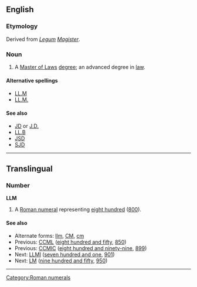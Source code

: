 ==English==

===Etymology===
Derived from ''[[Legum]] [[Magister]]''.

===Noun===
{{wikipedia}}
{{en-noun}}
# A [[Master of Laws]] [[degree]]; an advanced degree in [[law]].

====Alternative spellings====
* [[LL.M]]
* [[LL.M.]]

====See also====
* [[JD]] or [[J.D.]]
* [[LL.B]]
* [[JSD]]
* [[SJD]]

----
==Translingual==

===Number===
'''LLM'''

# {{informal}} A [[Roman numeral]] representing [[eight hundred]] ([[800]]).

====See also====
* Alternate forms: [[llm]], [[CM]], [[cm]]
* Previous: [[CCML]] ([[eight hundred and fifty]], [[850]])
* Previous: [[CCMIC]] ([[eight hundred and ninety-nine]], [[899]])
* Next: [[LLMI]] ([[seven hundred and one]], [[901]])
* Next: [[LM]] ([[nine hundred and fifty]], [[950]])

[[Category:Roman numerals]]
----